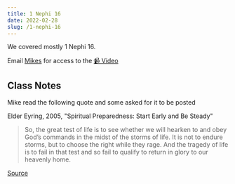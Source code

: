 ```yaml
---
title: 1 Nephi 16
date: 2022-02-28
slug: /1-nephi-16
---
```


We covered mostly 1 Nephi 16.

Email [Mikes](mailto:models.prelims-0d@icloud.com) for access to the [📹 Video](https://www.youtube.com/watch?v=QhUt4hdZu1A)

## Class Notes

Mike read the following quote and some asked for it to be posted

Elder Eyring, 2005, "Spiritual Preparedness: Start Early and Be Steady"

> So, the great test of life is to see whether we will hearken to and obey God’s commands in the midst of the storms of life. It is not to endure storms, but to choose the right while they rage. And the tragedy of life is to fail in that test and so fail to qualify to return in glory to our heavenly home.

[Source](https://www.churchofjesuschrist.org/study/general-conference/2005/10/spiritual-preparedness-start-early-and-be-steady?lang=eng)
